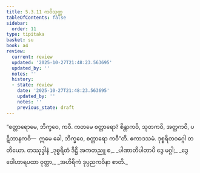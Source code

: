 ```yaml
---
title: 5.3.11 ကဝိသုတ္တ
tableOfContents: false
sidebar:
  order: 11
type: tipitaka
basket: su
book: a4
review:
  current: review
  updated: '2025-10-27T21:48:23.563695'
  updated_by: ''
  notes: ''
  history:
  - state: review
    date: '2025-10-27T21:48:23.563695'
    updated_by: ''
    notes: ''
    previous_state: draft
---
```



<ReviewStatus review={frontmatter.review} showDetails={true} />

<HypothesisAnnotation frontmatter={frontmatter} />

<DynamicBreadcrumb />

<Division number="231" book="a4" e="ch" v="15" p="553">

<Paragraph number="1420" book="a4">
“စတ္တာရောမေ, ဘိက္ခဝေ, ကဝီ. ကတမေ စတ္တာရော? စိန္တာကဝိ, သုတကဝိ, အတ္ထကဝိ, ပဋိဘာနကဝိ—  ဣမေ ခေါ, ဘိက္ခဝေ, စတ္တာရော ကဝီ”တိ.

</Paragraph>
</Division>

<Paragraph number="1421" type="center" book="a4">
ဧကာဒသမံ.



</Paragraph>

<Paragraph number="1422" type="center" book="a4">
ဒုစ္စရိတဝဂ္ဂေါ တတိယော.



</Paragraph>

<Paragraph number="1423" type="center" book="a4">
တဿုဒ္ဒါနံ


</Paragraph>

<Paragraph number="1424" type="verses" book="a4">
_ဒုစ္စရိတံ ဒိဋ္ဌိ အကတညူ စ,_  
_ပါဏာတိပါတာပိ ဒွေ မဂ္ဂါ;_  
_ဒွေ ဝေါဟာရပထာ ဝုတ္တာ,_  
_အဟိရိကံ ဒုပ္ပညကဝိနာ စာတိ._
</Paragraph>